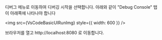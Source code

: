
디버그 메뉴로 이동하여 디버깅 시작을 선택합니다. 아래와 같이 "Debug Console" 탭이 아래쪽에 나타나야 합니다

<img src={VsCodeBasicUIRunImg} style={{ width: 600 }} />

브라우저를 열고 http://localhost:8080 로 이동합니다.